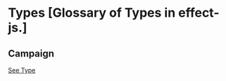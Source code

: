 # Types [Glossary of Types in effect-js.]

## Campaign

[See Type](https://github.com/effectai/effect-js/blob/main/src/types/campaign.ts)

